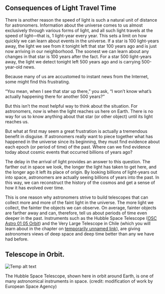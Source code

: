## Consequences of Light Travel Time
There is another reason the speed of light is such a natural unit of distance for astronomers. Information about the universe comes to us almost exclusively through various forms of light, and all such light travels at the speed of light—that is, 1 light-year every year. This sets a limit on how quickly we can learn about events in the universe. If a star is 100 light-years away, the light we see from it tonight left that star 100 years ago and is just now arriving in our neighborhood. The soonest we can learn about any changes in that star is 100 years after the fact. For a star 500 light-years away, the light we detect tonight left 500 years ago and is carrying 500-year-old news.

Because many of us are accustomed to instant news from the Internet, some might find this frustrating.

“You mean, when I see that star up there,” you ask, “I won’t know what’s actually happening there for another 500 years?”

But this isn’t the most helpful way to think about the situation. For astronomers, *now* is when the light reaches us here on Earth. There is no way for us to know anything about that star (or other object) until its light reaches us.

But what at first may seem a great frustration is actually a tremendous benefit in disguise. If astronomers really want to piece together what has happened in the universe since its beginning, they must find evidence about each epoch (or period of time) of the past. Where can we find evidence today about cosmic events that occurred billions of years ago?

The delay in the arrival of light provides an answer to this question. The farther out in space we look, the longer the light has taken to get here, and the longer ago it left its place of origin. By looking billions of light-years out into space, astronomers are actually seeing billions of years into the past. In this way, we can reconstruct the history of the cosmos and get a sense of how it has evolved over time.

This is one reason why astronomers strive to build telescopes that can collect more and more of the faint light in the universe. The more light we collect, the fainter the objects we can observe. On average, fainter objects are farther away and can, therefore, tell us about periods of time even deeper in the past. Instruments such as the Hubble Space Telescope ([OSC Astro 01 05 Orbit](OSC_Astro_01_05_Orbit)) and the Very Large Telescope in Chile (which you will learn about in the chapter on [temporarily unnamed link]()), are giving astronomers views of deep space and deep time better than any we have had before.

## Telescope in Orbit.
![Temp alt text](__MEDIA_URL__OSC_Astro_01_05_Orbit.jpg)<p>The Hubble Space Telescope, shown here in orbit around Earth, is one of many astronomical instruments in space. (credit: modification of work by European Space Agency)</p>
